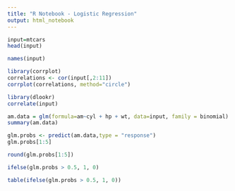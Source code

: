 ```yaml
---
title: "R Notebook - Logistic Regression"
output: html_notebook
---
```


```r
input=mtcars
head(input)
```
```r
names(input)
```
```r
library(corrplot)
correlations <- cor(input[,2:11])
corrplot(correlations, method="circle")
```
```r
library(dlookr)
correlate(input)
```

```r
am.data = glm(formula=am~cyl + hp + wt, data=input, family = binomial)
summary(am.data)
```

```r
glm.probs <- predict(am.data,type = "response")
glm.probs[1:5]
```

```r
round(glm.probs[1:5])
```

```r
ifelse(glm.probs > 0.5, 1, 0)
```

```r
table(ifelse(glm.probs > 0.5, 1, 0))
```

